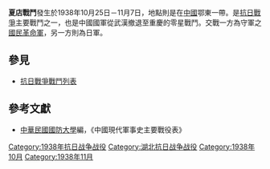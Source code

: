 {{Infobox Military Conflict|
campaign=|
image=|
caption=|
conflict=夏店戰鬥|
date=1938年10月25日－11月7日|
place=[[中國|中國]]鄂東|
result=國民革命軍由武漢撤退棗陽|
combatant1=中華民國國民革命軍左翼三兵團孫連仲、30軍田鎮南|
combatant2=日軍之中國派遣軍13師團、16師團| 
commander1=[[孫連仲|孫連仲]]|
commander2=|
strength1=|
strength2=|
casualties1=|
casualties2=|
}}
'''夏店戰鬥'''發生於1938年10月25日－11月7日，地點則是在[[中國|中國]]鄂東一帶。是[[抗日戰爭|抗日戰爭]]主要戰鬥之一，也是中國國軍從武漢撤退至重慶的零星戰鬥。交戰一方為守軍之[[國民革命軍|國民革命軍]]，另一方則為日軍。
==參見==
*[[抗日戰爭戰鬥列表|抗日戰爭戰鬥列表]]
==參考文獻==
*[[中華民國|中華民國]][[國防大學_(臺灣)|國防大學]]編，《中國現代軍事史主要戰役表》

[[Category:1938年抗日战争战役|Category:1938年抗日战争战役]]
[[Category:湖北抗日战争战役|Category:湖北抗日战争战役]]
[[Category:1938年10月|Category:1938年10月]]
[[Category:1938年11月|Category:1938年11月]]